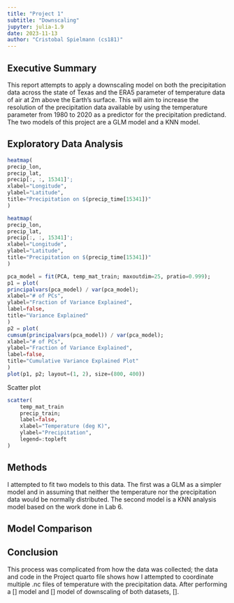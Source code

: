 ```yaml
---
title: "Project 1"
subtitle: "Downscaling"
jupyter: julia-1.9
date: 2023-11-13
author: "Cristobal Spielmann (cs181)"
---
```


## Executive Summary
This report attempts to apply a downscaling model on both the precipitation data across the state of Texas and the ERA5 parameter of temperature data of air at 2m above the Earth's surface. This will aim to increase the resolution of the precipitation data available by using the temperature parameter from 1980 to 2020 as a predictor for the precipitation predictand. The two models of this project are a GLM model and a KNN model.

## Exploratory Data Analysis
```julia
heatmap(
precip_lon,
precip_lat,
precip[:, :, 15341]';
xlabel="Longitude",
ylabel="Latitude",
title="Precipitation on $(precip_time[15341])"
)
```

```julia
heatmap(
precip_lon,
precip_lat,
precip[:, :, 15341]';
xlabel="Longitude",
ylabel="Latitude",
title="Precipitation on $(precip_time[15341])"
)
```

```julia
pca_model = fit(PCA, temp_mat_train; maxoutdim=25, pratio=0.999);
p1 = plot(
principalvars(pca_model) / var(pca_model);
xlabel="# of PCs",
ylabel="Fraction of Variance Explained",
label=false,
title="Variance Explained"
)
p2 = plot(
cumsum(principalvars(pca_model)) / var(pca_model);
xlabel="# of PCs",
ylabel="Fraction of Variance Explained",
label=false,
title="Cumulative Variance Explained Plot"
)
plot(p1, p2; layout=(1, 2), size=(800, 400))
```

Scatter plot
```julia
scatter(
    temp_mat_train
    precip_train;
    label=false,
    xlabel="Temperature (deg K)",
    ylabel="Precipitation",
    legend=:topleft
)
```

## Methods
I attempted to fit two models to this data. The first was a GLM as a simpler model and in assuming that neither the temperature nor the precipitation data would be normally distributed. The second model is a KNN analysis model based on the work done in Lab 6.

## Model Comparison

## Conclusion
This process was complicated from how the data was collected; the data and code in the Project quarto file shows how I attempted to coordinate multiple .nc files of temperature with the precipitation data. After performing a [] model and [] model of downscaling of both datasets, [].